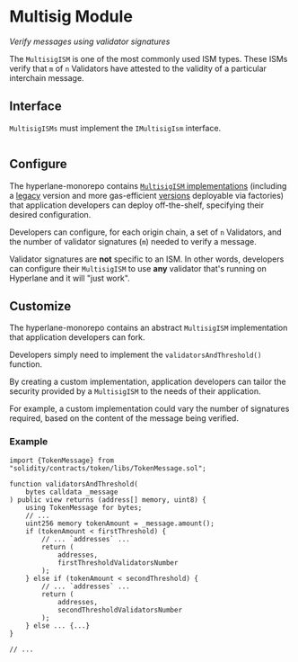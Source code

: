 # Multisig Module
_Verify messages using validator signatures_

The `MultisigISM` is one of the most commonly used ISM types. These ISMs verify that `m` of `n` Validators have attested to the validity of a particular interchain message.

## Interface

`MultisigISMs` must implement the `IMultisigIsm` interface.

```solidity file=<rootDir>/node_modules/@hyperlane-xyz/core/contracts/interfaces/isms/IMultisigIsm.sol
```

## Configure

The hyperlane-monorepo contains [`MultisigISM` implementations](https://github.com/hyperlane-xyz/hyperlane-monorepo/tree/main/solidity/contracts/isms/multisig) (including a [legacy](https://github.com/hyperlane-xyz/hyperlane-monorepo/blob/main/solidity/contracts/isms/multisig/LegacyMultisigIsm.sol) version and more gas-efficient [versions](https://github.com/hyperlane-xyz/hyperlane-monorepo/blob/main/solidity/contracts/isms/multisig/StaticMultisigIsm.sol) deployable via factories) that application developers can deploy off-the-shelf, specifying their desired configuration.

Developers can configure, for each origin chain, a set of `n` Validators, and the number of validator signatures (`m`) needed to verify a message.

Validator signatures are **not** specific to an ISM. In other words, developers can configure their `MultisigISM` to use **any** validator that's running on Hyperlane and it will "just work".


## Customize

The hyperlane-monorepo contains an abstract `MultisigISM` implementation that application developers can fork.

Developers simply need to implement the `validatorsAndThreshold()` function.

By creating a custom implementation, application developers can tailor the security provided by a `MultisigISM` to the needs of their application.

For example, a custom implementation could vary the number of signatures required, based on the content of the message being verified.

### Example

```solidity
import {TokenMessage} from "solidity/contracts/token/libs/TokenMessage.sol";

function validatorsAndThreshold(
	bytes calldata _message
) public view returns (address[] memory, uint8) {
	using TokenMessage for bytes;
	// ...
	uint256 memory tokenAmount = _message.amount();
	if (tokenAmount < firstThreshold) {
		// ... `addresses` ...
		return (
			addresses,
			firstThresholdValidatorsNumber
		);
	} else if (tokenAmount < secondThreshold) {
		// ... `addresses` ...
		return (
			addresses,
			secondThresholdValidatorsNumber
		);
	} else ... {...}
}

// ...
```
